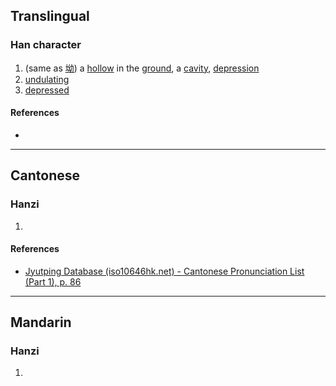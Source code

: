{{character info/new}}
==Translingual==

===Han character===
{{Han char|rn=32|rad=土|as=05|sn=8|four=|canj=GSSU|ids=⿰土凹}}

# (same as [[坳]]) a [[hollow]] in the [[ground]], a [[cavity]], [[depression]]
# [[undulating]]
# [[depressed]]

====References====
* {{Han ref|kx=0227.271|hdz=10432.020|uh=5787|ud=22407}}

----

==Cantonese==

===Hanzi===
{{yue-hanzi|jyut=[[aau3]], [[ngaau3]], [[aau1]], [[ngaau1]]|y=aau3, ngaau3, aau1, ngaau1}}

# {{defn|lang=yue|sort=土05}}

====References====
* [http://www.iso10646hk.net/jp/document/download.jsp Jyutping Database (iso10646hk.net) - Cantonese Pronunciation List (Part 1), p. 86]

----

==Mandarin==

===Hanzi===
{{cmn-hanzi|pin=[[ào]] ([[ao4]])|wg=ao<sup>4</sup>}}

# {{defn|lang=cmn|sort=土05}}